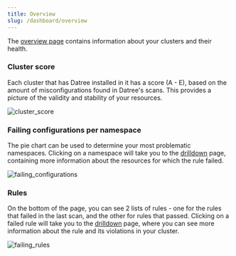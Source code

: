 ```yaml
---
title: Overview
slug: /dashboard/overview
---
```


The [overview page](https://app.datree.io/overview) contains information about your clusters and their health.

### Cluster score

Each cluster that has Datree installed in it has a score (A - E), based on the amount of misconfigurations found in Datree's scans. This provides a picture of the validity and stability of your resources.

![cluster_score](/img/dashboard/overview/cluster-score.png)

### Failing configurations per namespace

The pie chart can be used to determine your most problematic namespaces. Clicking on a namespace will take you to the [drilldown](/dashboard/drilldown) page, containing more information about the resources for which the rule failed.

![failing_configurations](/img/dashboard/overview/failing-configurations.png)

### Rules

On the bottom of the page, you can see 2 lists of rules - one for the rules that failed in the last scan, and the other for rules that passed. Clicking on a failed rule will take you to the [drilldown](/dashboard/drilldown) page, where you can see more information about the rule and its violations in your cluster.

![failing_rules](/img/dashboard/overview/failing-rules.png)